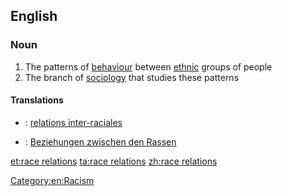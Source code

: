 {{wikipedia}}
==English==

===Noun===
{{en-noun|head=[[race]] [[relations]]|-}}

# The patterns of [[behaviour]] between [[ethnic]] groups of people
# The branch of [[sociology]] that studies these patterns

====Translations====
{{trans-top|the patterns of behaviour between ethnic groups of people}}
{{trans-mid}}
{{trans-bottom}}

{{trans-top|the branch of sociology that studies these patterns}}
{{trans-mid}}
{{trans-bottom}}

{{checktrans-top}}
* {{ttbc|fr}}: [[relations inter-raciales]] {{f|p}}
{{trans-mid}}
* {{ttbc|de}}: [[Beziehungen zwischen den Rassen]] {{f|p}}
{{trans-bottom}}

[[Category:en:Racism]]

[[et:race relations]]
[[ta:race relations]]
[[zh:race relations]]